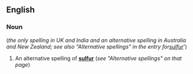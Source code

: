 ==English==
===Noun===
{{en-noun-unc}} (''the only spelling in UK and India and an alternative spelling in Australia and New Zealand; see also "Alternative spellings" in the entry for''' '''[[sulfur]]''')

#An alternative spelling of '''[[sulfur]]''' (''see "Alternative spellings" on that page'')